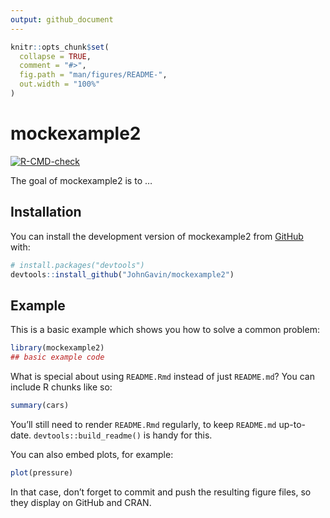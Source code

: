 ```yaml
---
output: github_document
---
```


<!-- README.md is generated from README.Rmd. Please edit that file -->

```r
knitr::opts_chunk$set(
  collapse = TRUE,
  comment = "#>",
  fig.path = "man/figures/README-",
  out.width = "100%"
)
```

# mockexample2

<!-- badges: start -->
[![R-CMD-check](https://github.com/JohnGavin/mockexample2/actions/workflows/R-CMD-check.yaml/badge.svg)](https://github.com/JohnGavin/mockexample2/actions/workflows/R-CMD-check.yaml)
<!-- badges: end -->

The goal of mockexample2 is to ...

## Installation

You can install the development version of mockexample2 from [GitHub](https://github.com/) with:

``` r
# install.packages("devtools")
devtools::install_github("JohnGavin/mockexample2")
```

## Example

This is a basic example which shows you how to solve a common problem:

```r
library(mockexample2)
## basic example code
```

What is special about using `README.Rmd` instead of just `README.md`? You can include R chunks like so:

```r
summary(cars)
```

You'll still need to render `README.Rmd` regularly, to keep `README.md` up-to-date. `devtools::build_readme()` is handy for this.

You can also embed plots, for example:

```r
plot(pressure)
```

In that case, don't forget to commit and push the resulting figure files, so they display on GitHub and CRAN.
